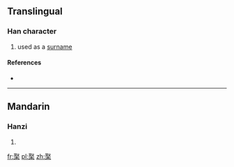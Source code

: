 ==Translingual==

===Han character===
{{Han char|rn=75|rad=木|as=08|sn=12|four=17904|canj=SED|ids=⿱取木}}

# used as a [[surname]]

====References====
* {{Han ref|kx=0535.020|dkj=14991|dj=0922.210|hdz=21224.080|uh=68F8|ud=26872|bh=D9C5|bd=55749}}

----

==Mandarin==

===Hanzi===
{{cmn-hanzi|pin=[[zōu]] ([[zou1]])|wg=tsou<sup>1</sup>}}

# {{defn|lang=cmn|sort=木08}}

[[fr:棸]]
[[pl:棸]]
[[zh:棸]]